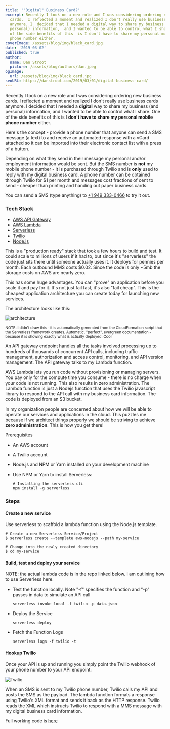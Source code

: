 ```yaml
---
title: '"Digital" Business Card?'
excerpt: Recently I took on a new role and I was considering ordering new business
  cards.  I reflected a moment and realized I don't really use business cards
  anymore. I  decided that I needed a digital way to share my business (and
  personal) information,  and I wanted to be able to control what I share. One
  of the side benefits of this  is I don't have to share my personal mobile
  phone number either.
coverImage: /assets/blog/img/black_card.jpg
date: '2019-03-02'
published: true
author:
  name: Dan Stroot
  picture: /assets/blog/authors/dan.jpeg
ogImage:
  url: /assets/blog/img/black_card.jpg
seoURL: https://danstroot.com/2019/03/01/digital-business-card/
---
```


Recently I took on a new role and I was considering ordering new business cards. I reflected a moment and realized I don't really use business cards anymore. I decided that I needed a **digital** way to share my business (and personal) information, and I wanted to be able to control what I share. One of the side benefits of this is I **don't have to share my personal mobile phone number** either.

Here's the concept - provide a phone number that anyone can send a SMS message (a text) to and receive an automated response with a vCard attached so it can be imported into their electronic contact list with a press of a button.

Depending on what they send in their message my personal and/or employment information would be sent. But the SMS number is **not** my mobile phone number - it is purchased through Twilio and is **only** used to reply with my digital business card. A phone number can be obtained through Twilio for $1 per month and messages cost fractions of cent to send - cheaper than printing and handing out paper business cards.

You can send a SMS (type anything) to [+1 949 333-0466](tel:+19493330466) to try it out.

### Tech Stack

- [AWS API Gateway](https://aws.amazon.com/api-gateway/)
- [AWS Lambda](https://aws.amazon.com/lambda/)
- [Serverless](https://serverless.com/)
- [Twilio](https://www.twilio.com)
- [Node.js](https://nodejs.org/en/)

This is a "production ready" stack that took a few hours to build and test. It could scale to millions of users if it had to, but since it's "serverless" the code just sits there until someone actually uses it. It deploys for pennies per month. Each outbound MMS costs \$0.02. Since the code is only ~5mb the storage costs on AWS are nearly zero.

This has some huge advantages. You can "prove" an application before you scale it and pay for it. It's not just fail fast, it's also "fail cheap". This is the cheapest application architecture you can create today for launching new services.

The architecture looks like this:

![architecture](/assets/blog/img/serverless.png)

<small>
	NOTE: I didn't draw this - it is automatically generated from the CloudFormation script that the
	Serverless framework creates. Automatic, "perfect", evergreen documentation - because it is
	showing exactly what is actually deployed. Cool!
</small>

An API gateway endpoint handles all the tasks involved processing up to hundreds of thousands of concurrent API calls, including traffic management, authorization and access control, monitoring, and API version management. The API gateway talks to my Lambda function.

AWS Lambda lets you run code without provisioning or managing servers. You pay only for the compute time you consume - there is no charge when your code is not running. This also results in zero administration. The Lambda function is just a Nodejs function that uses the Twilio javascript library to respond to the API call with my business card information. The code is deployed from an S3 bucket.

In my organization people are concerned about how we will be able to operate our services and applications in the cloud. This puzzles me because if we architect things properly we should be striving to achieve **zero administration**. This is how you get there!

Prerequisites

- An AWS account
- A Twilio account
- Node.js and NPM or Yarn installed on your development machine
- Use NPM or Yarn to install Serverless:

  ```shell
  # Installing the serverless cli
  npm install -g serverless
  ```

### Steps

#### Create a new service

Use serverless to scaffold a lambda function using the Node.js template.

```shell
# Create a new Serverless Service/Project
$ serverless create --template aws-nodejs --path my-service

# Change into the newly created directory
$ cd my-service
```

#### Build, test and deploy your service

NOTE: the actual lambda code is in the repo linked below. I am outlining how to use Serverless here.

- Test the function locally. Note "-f" specifies the function and "-p" passes in data to simulate an API call

  ```shell
  serverless invoke local -f twilio -p data.json
  ```

- Deploy the Service

  ```shell
  serverless deploy
  ```

- Fetch the Function Logs

  ```shell
  serverless logs -f twilio -t
  ```

#### Hookup Twilio

Once your API is up and running you simply point the Twilio webhook of your phone number to your API endpoint:

![Twilio](/assets/blog/img/twilio.png)

When an SMS is sent to my Twilio phone number, Twilio calls my API and posts the SMS as the payload. The lambda function formats a response using Twilio's XML format and sends it back as the HTTP response. Twilio reads the XML which instructs Twilio to respond with a MMS message with my digital business card information.

Full working code is [here](https://github.com/dstroot/twilio-business-card-aws-lambda)
